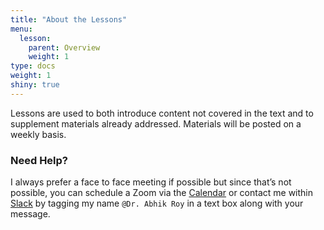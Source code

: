 ```yaml
---
title: "About the Lessons"
menu:
  lesson:
    parent: Overview
    weight: 1
type: docs
weight: 1
shiny: true
---
```


Lessons are used to both introduce content not covered in the text and to supplement materials already addressed. Materials will be posted on a weekly basis. 

### Need Help?
I always prefer a face to face meeting if possible but since that's not possible, you can schedule a Zoom via the [Calendar](https://calendly.com/nopiecharts/short30){target="_blank"} or contact me within [Slack](https://2021edp617.slack.com){target="_blank"} by tagging my name `@Dr. Abhik Roy` in a text box along with your message.